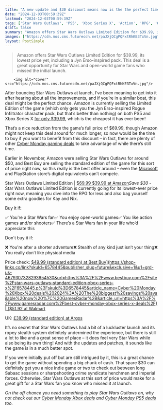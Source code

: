 ```yaml
---
title: "A new update and $30 discount means now is the the perfect time to get into the criminal underworld of a galaxy far, far, away in Star Wars Outlaws"
date: "2024-12-03T00:59:39Z"
lastmod: "2024-12-03T00:59:39Z"
tags: ['Star Wars Outlaws', 'PS5', 'Xbox Series X', 'Action', 'RPG', 'Open-World', 'Shooter']
draft: false
summary: "Amazon offers Star Wars Outlaws Limited Edition for $39.99, its lowest price yet, including a Jyn Erso-inspired pack.  This deal is a great opportunity for Star Wars and open-world game fans who missed the initial launch."
images: ["https://cdn.mos.cms.futurecdn.net/paJXjQCgPQFxtRhKE3TxVn.jpg"]
layout: PostSimple
---
```

> Amazon offers Star Wars Outlaws Limited Edition for $39.99, its lowest price yet, including a Jyn Erso-inspired pack.  This deal is a great opportunity for Star Wars and open-world game fans who missed the initial launch.


        <img alt="Cover" src="https://cdn.mos.cms.futurecdn.net/paJXjQCgPQFxtRhKE3TxVn.jpg"/>
        
After bouncing Star Wars Outlaws at launch, I’ve been meaning to get into it after hearing about all the improvements, and if you’re in a similar boat, this deal might be the perfect chance. Amazon is currently selling the Limited Edition of the game (which only gets you the Jyn Erso-inspired Rogue Infiltrator character pack, but that’s better than nothing) on both PS5 and Xbox Series X [for only $39.99](https://target.georiot.com/Proxy.ashx?tsid=8426&GR_URL=https%3A%2F%2Famazon.com%2FStar-Wars-Outlaws-Limited-Amazon-Exclusive%2Fdp%2FB0D18PNXNL%2F%3Ftag%3Dhawk-future-20%26ascsubtag%3Dgrd-us-2843511794905397874-20), which is the cheapest it has ever been!

That’s a nice reduction from the game’s full price of $69.99, though Amazon might not keep this deal around for much longer, so now would be the time to buy if you want to benefit from this discount – in fact, there are plenty of other [Cyber Monday gaming deals](https://www.gamesradar.com/cyber-monday-gaming-deals/) to take advantage of while there’s still time.

Earlier in November, Amazon were selling Star Wars Outlaws for around $50, and Best Buy are selling the standard edition of the game for this sort of price right now, so this really is the best offer around – even the [Microsoft](https://www.gamesradar.com/tag/microsoft/) and PlayStation store’s digital equivalents can’t compete.

Star Wars Outlaws Limited Edition | [$69.99 $39.99 at Amazon](https://target.georiot.com/Proxy.ashx?tsid=8426&GR_URL=https%3A%2F%2Famazon.com%2FStar-Wars-Outlaws-Limited-Amazon-Exclusive%2Fdp%2FB0D18PNXNL%2F%3Ftag%3Dhawk-future-20%26ascsubtag%3Dgrd-us-4679307328293654530-20)*Save $30* - Star Wars Outlaws Limited Edition is currently going for its lowest-ever price right now, meaning you dive into the RPG for less and also bag yourself some extra goodies for Kay and Nix.

Buy it if:

✅ You're a Star Wars fan✅ You enjoy open-world games✅ You like action games and/or shooters✅ There’s a Star Wars fan in your life who’d appreciate this

Don't buy it if:

❌ You're after a shorter adventure❌ Stealth of any kind just isn’t your thing❌ You really don’t like physical media

Price check: [$49.99 (standard edition) at Best Buy](https://shop-links.co/link?skuId=6578445&publisher_slug=future&exclusive=1&u1=grd-us-4679307328293654530&url=https%3A%2F%2Fwww.bestbuy.com%2Fsite%2Fstar-wars-outlaws-standard-edition-xbox-series-x%2F6578445.p%3FskuId%3D6578445&article_name=Cyber%20Monday%20Xbox%20deals%202024%3A%20The%20biggest%20savings%20available%20now%20%7C%20GamesRadar%2B&article_url=https%3A%2F%2Fwww.gamesradar.com%2Fbest-cyber-monday-xbox-series-x-deals%2F) | [$51.92 at Walmart](https://goto.walmart.com/c/1943169/565706/9383?subId1=grd-us-4679307328293654530&sharedId=hawk&u=https%3A%2F%2Fwww.walmart.com%2Fip%2FStar-Wars-Outlaws-Limited-Edition-Xbox-Series-X%2F12162459790)

UK: [£38.99 (standard edition) at Argos](https://www.anrdoezrs.net/click-8150600-15618761?sid=grd-us-4679307328293654530&url=https://www.argos.co.uk/product/4016083)



It’s no secret that Star Wars Outlaws had a bit of a luckluster launch and its ropey stealth system definitely undermined the experience, but there is still a lot to like and a great sense of place – it does feel very Star Wars while also being its own thing! And with the updates and patches, it sounds like the game is in a much better spot.

If you were initially put off but are still intrigued by it, this is a great chance to get the game without spending a big chunk of cash. That spare $30 can definitely get you a nice indie game or two to check out between long Sabaac sessions or sharpshooting crime syndicate henchmen and imperial forces. Otherwise, Star Wars Outlaws at this sort of price would make for a great gift for a Star Wars fan you know who missed it at launch.

*On the off chance you need something to play Star Wars Outlaws on, why not check out our *[<em>Cyber Monday Xbox deals</em>](https://www.gamesradar.com/best-cyber-monday-xbox-series-x-deals/)* and *[<em>Cyber Monday PS5 deals</em>](https://www.gamesradar.com/cyber-monday-ps5-deals-sales/)* too.*
        